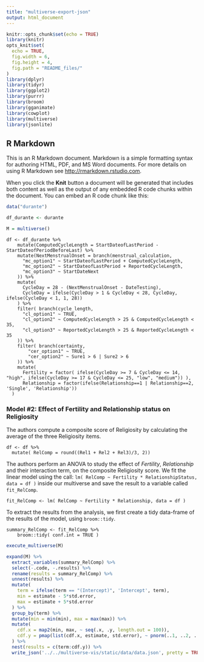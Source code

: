 ```yaml
---
title: "multiverse-export-json"
output: html_document
---
```


```r
knitr::opts_chunk$set(echo = TRUE)
library(knitr)
opts_knit$set(
  echo = TRUE,
  fig.width = 6, 
  fig.height = 4,
  fig.path = "README_files/"
)
library(dplyr)
library(tidyr)
library(ggplot2)
library(purrr)
library(broom)
library(gganimate)
library(cowplot)
library(multiverse)
library(jsonlite)
```



## R Markdown

This is an R Markdown document. Markdown is a simple formatting syntax for authoring HTML, PDF, and MS Word documents. For more details on using R Markdown see <http://rmarkdown.rstudio.com>.

When you click the **Knit** button a document will be generated that includes both content as well as the output of any embedded R code chunks within the document. You can embed an R code chunk like this:

```r
data("durante")

df_durante <- durante

M = multiverse()
```


```multiverse
df <- df_durante %>%
    mutate(ComputedCycleLength = StartDateofLastPeriod - StartDateofPeriodBeforeLast) %>%
    mutate(NextMenstrualOnset = branch(menstrual_calculation, 
      "mc_option1" ~ StartDateofLastPeriod + ComputedCycleLength,
      "mc_option2" ~ StartDateofLastPeriod + ReportedCycleLength,
      "mc_option3" ~ StartDateNext
    )) %>%
    mutate(
      CycleDay = 28 - (NextMenstrualOnset - DateTesting),
      CycleDay = ifelse(CycleDay > 1 & CycleDay < 28, CycleDay, ifelse(CycleDay < 1, 1, 28))
    ) %>%
    filter( branch(cycle_length, 
      "cl_option1" ~ TRUE,
      "cl_option2" ~ ComputedCycleLength > 25 & ComputedCycleLength < 35,
      "cl_option3" ~ ReportedCycleLength > 25 & ReportedCycleLength < 35
    )) %>%
    filter( branch(certainty,
        "cer_option1" ~ TRUE,
        "cer_option2" ~ Sure1 > 6 | Sure2 > 6
    )) %>%
    mutate( 
      Fertility = factor( ifelse(CycleDay >= 7 & CycleDay <= 14, "high", ifelse(CycleDay >= 17 & CycleDay <= 25, "low", "medium")) ),
      Relationship = factor(ifelse(Relationship==1 | Relationship==2, 'Single', 'Relationship'))
  )
```


### Model #2: Effect of Fertility and Relationship status on Religiosity
The authors compute a composite score of Religiosity by calculating the average of the three Religiosity items.

```multiverse
df <- df %>%
  mutate( RelComp = round((Rel1 + Rel2 + Rel3)/3, 2))
```


The authors perform an ANOVA to study the effect of *Fertility*, *Relationship* and their interaction term, on the composite Religiosity score. We fit the linear model using the call: `lm( RelComp ~ Fertility * RelationshipStatus, data = df )` inside our multiverse and save the result to a variable called `fit_RelComp`.

```multiverse
fit_RelComp <- lm( RelComp ~ Fertility * Relationship, data = df )
```


To extract the results from the analysis, we first create a tidy data-frame of the results of the model, using `broom::tidy`. 

```multiverse
summary_RelComp <- fit_RelComp %>% 
    broom::tidy( conf.int = TRUE )
```


```r
execute_multiverse(M)
```


```r
expand(M) %>%
  extract_variables(summary_RelComp) %>%
  select(-.code, -.results) %>%
  rename(results = summary_RelComp) %>%
  unnest(results) %>%
  mutate(
    term = ifelse(term == "(Intercept)", 'Intercept', term),
    min = estimate - 5*std.error,
    max = estimate + 5*std.error
  ) %>%
  group_by(term) %>%
  mutate(min = min(min), max = max(max)) %>%
  mutate(
    cdf.x = map2(min, max, ~ seq(.x, .y, length.out = 100)),
    cdf.y = pmap(list(cdf.x, estimate, std.error), ~ pnorm(..1, ..2, ..3))
  ) %>%
  nest(results = c(term:cdf.y)) %>%
  write_json('../../multiverse-vis/static/data/data.json', pretty = TRUE)
```



